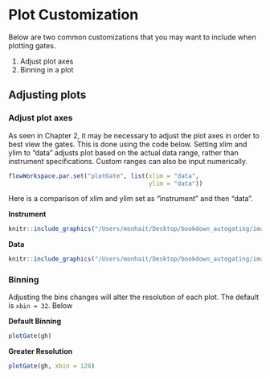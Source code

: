 # Plot Customization

Below are two common customizations that you may want to include when plotting gates.  

1. Adjust plot axes  
2. Binning in a plot   

## Adjusting plots

### Adjust plot axes  

As seen in Chapter 2, it may be necessary to adjust the plot axes in order to best view the gates. This is done using the code below. Setting xlim and ylim to "data" adjusts plot based on the actual data range, rather than instrument specifications. Custom ranges can also be input numerically. 

```r
flowWorkspace.par.set("plotGate", list(xlim = "data",
                                       ylim = "data"))
```

Here is a comparison of xlim and ylim set as "instrument" and then "data".  

**Instrument** 

```r
knitr::include_graphics("/Users/monhait/Desktop/bookdown_autogating/images/CD8_instrument.png")
```

**Data**  

```r
knitr::include_graphics("/Users/monhait/Desktop/bookdown_autogating/images/cd8_data.png")
```

### Binning  

Adjusting the bins changes will alter the resolution of each plot. The default is `xbin = 32`. Below 

**Default Binning**
```r
plotGate(gh)
```

**Greater Resolution**  
```r
plotGate(gh, xbin = 128)
```

